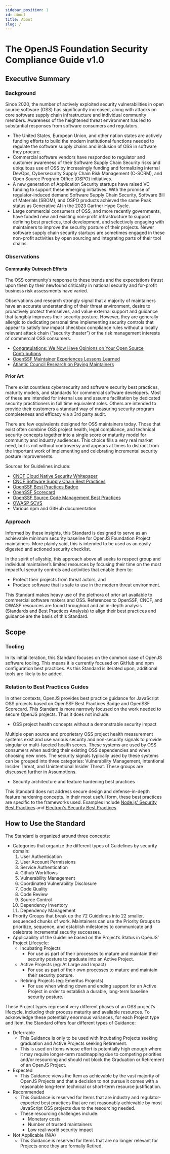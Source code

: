 ```yaml
---
sidebar_position: 1
id: about
title: About
slug: /
---
```



# The OpenJS Foundation Security Compliance Guide v1.0

## Executive Summary

### Background

Since 2020, the number of actively exploited security vulnerabilities in open source software (OSS) has significantly increased, along with attacks on core software supply chain infrastructure and individual community members. Awareness of the heightened threat environment has led to substantial responses from software consumers and regulators.

- The United States, European Union, and other nation states are actively funding efforts to build the modern institutional functions needed to regulate the software supply chains and inclusion of OSS in software they procure.
- Commercial software vendors have responded to regulator and customer awareness of their Software Supply Chain Security risks and ubiquitous use of OSS by increasingly funding and formalizing internal DevOps, Cybersecurity Supply Chain Risk Management (C-SCRM), and Open Source Program Office (OSPO) initiatives.
- A new generation of Application Security startups have raised VC funding to support these emerging initiatives. With the promise of regulator-induced demand Software Supply Chain Security, Software Bill of Materials (SBOM), and OSPO products achieved the same Peak status as Generative AI in the 2023 Gartner Hype Cycle.
- Large commercial consumers of OSS, and more recently governments, have funded new and existing non-profit infrastructure to support defining best practices, tool development, and selectively engaging with maintainers to improve the security posture of their projects. Newer software supply chain security startups are sometimes engaged in these non-profit activities by open sourcing and integrating parts of their tool chains.


### Observations

#### Community Outreach Efforts

The OSS community’s response to these trends and the expectations thrust upon them by their newfound criticality in national security and for-profit business risk assessments have varied.

Observations and research strongly signal that a majority of maintainers have an accurate understanding of their threat environment, desire to proactively protect themselves, and value external support and guidance that tangibly improves their security posture. However, they are generally allergic to dedicating personal time implementing security controls that appear to satisfy low impact checkbox compliance rules without a locally relevant attack chain (“security theater”) or the risk management interests of commercial OSS consumers.

- [Congratulations: We Now Have Opinions on Your Open Source Contributions](https://lucumr.pocoo.org/2022/7/9/congratulations/)
- [OpenSSF Maintainer Experiences Lessons Learned](https://github.com/ossf/tac/issues/169)
- [Atlantic Council Research on Paying Maintainers](https://dfrlab.org/2024/04/18/more-money-better-security/)


#### Prior Art

There exist countless cybersecurity and software security best practices, maturity models, and standards for commercial software developers. Most of these are intended for internal use and assume facilitation by dedicated security practitioners in full time equivalent roles. Others are intended to provide their customers a standard way of measuring security program completeness and efficacy via a 3rd party audit.

There are few equivalents designed for OSS maintainers today. Those that exist often combine OSS project health, legal compliance, and technical security concepts together into a single score or maturity model for community and industry audiences. This choice fills a very real market need, but is not without controversy and appears at times to distract from the important work of implementing and celebrating incremental security posture improvements.

Sources for Guidelines include:
- [CNCF Cloud Native Security Whitepaper](https://github.com/cncf/tag-security/blob/main/security-whitepaper/v2/cloud-native-security-whitepaper.md)
- [CNCF Software Supply Chain Best Practices](https://github.com/cncf/tag-security/blob/main/supply-chain-security/supply-chain-security-paper/sscsp.md)
- [OpenSSF Best Practices Badge](https://www.bestpractices.dev/en/criteria)
- [OpenSSF Scorecard](https://github.com/ossf/scorecard/blob/main/docs/checks.md)
- [OpenSSF Source Code Management Best Practices](https://best.openssf.org/SCM-BestPractices)
- [OWASP SCVS](https://scvs.owasp.org/scvs/)
- Various npm and GitHub documentation


### Approach

Informed by these insights, this Standard is designed to serve as an achievable minimum security baseline for OpenJS Foundation Project maintainers. More plainly said, this is intended to be used as an easily digested and actioned security checklist.

In the spirit of allyship, this approach above all seeks to respect group and individual maintainer’s limited resources by focusing their time on the most impactful security controls and activities that enable them to:

- Protect their projects from threat actors, and
- Produce software that is safe to use in the modern threat environment.

This Standard makes heavy use of the plethora of prior art available to commercial software makers and OSS. References to OpenSSF, CNCF, and OWASP resources are found throughout and an in-depth analysis (Standards and Best Practices Analysis) to align their best practices and guidance are the basis of this Standard.

## Scope 

### Tooling

In its initial iteration, this Standard focuses on the common case of OpenJS software tooling. This means it is currently focused on GitHub and npm configuration best practices. As this Standard is iterated upon, additional tools are likely to be added.

### Relation to Best Practices Guides

In other contexts, OpenJS provides best practice guidance for JavaScript OSS projects based on OpenSSF Best Practices Badge and OpenSSF Scorecard. This Standard is more narrowly focused on the work needed to secure OpenJS projects. Thus it does not include:

- OSS project health concepts without a demonstrable security impact

Multiple open source and proprietary OSS project health measurement systems exist and use various security and non-security signals to provide singular or multi-faceted health scores. These systems are used by OSS consumers when auditing their existing OSS dependencies and when choosing new ones. The security signals typically used by these systems can be grouped into three categories: Vulnerability Management, Intentional Insider Threat, and Unintentional Insider Threat. These groups are discussed further in Assumptions.

- Security architecture and feature hardening best practices

This Standard does not address secure design and defense-in-depth feature hardening concepts. In their most useful form, these best practices are specific to the frameworks used. Examples include [Node.js' Security Best Practices](https://nodejs.org/en/learn/getting-started/security-best-practices) and [Electron's Security Best Practices](https://www.electronjs.org/docs/latest/tutorial/security).

## How to Use the Standard

The Standard is organized around three concepts:
- Categories that organize the different types of Guidelines by security domain:
    1. User Authentication
    2. User Account Permissions
    3. Service Authentication
    4. Github Workflows
    5. Vulnerability Management
    6. Coordinated Vulnerability Disclosure
    7. Code Quality
    8. Code Review
    9. Source Control
    10. Dependency Inventory
    11. Dependency Management
- Priority Groups that break up the 72 Guidelines into 22 smaller, sequenced chunks of work. Maintainers can use the Priority Groups to prioritize, sequence, and establish milestones to communicate and celebrate incremental security successes.
- Applicability of the Guideline based on the Project’s Status in OpenJS’ Project Lifecycle:
    - Incubating Projects
        - For use as part of their processes  to mature and maintain their security posture to graduate into an Active Project.
    - Active Projects (eg: At Large and Impact)
        - For use as part of their own processes to mature and maintain their security posture.
    - Retiring Projects (eg: Emeritus Projects)
        - For use when winding down and ending support for an Active Project in order to establish a durable, long-term baseline security posture.

These Project types represent very different phases of an OSS project’s lifecycle, including their process maturity and available resources. To acknowledge these potentially enormous variances, for each Project type and Item, the Standard offers four different types of Guidance:

- Deferrable
    - This Guidance is only to be used with Incubating Projects seeking graduation and Active Projects seeking Retirement.
    - This is used on Items whose effort is potentially high enough where it may require longer-term roadmapping due to competing priorities and/or resourcing and should not block the Graduation or Retirement of an OpenJS Project.
- Expected
    - This Guidance views the Item as achievable by the vast majority of OpenJS Projects and that a decision to not pursue it comes with a reasonable long-term technical or short-term resource justification.
- Recommended
    - This Guidance is reserved for Items that are industry and regulator-expected best practices that are not reasonably achievable by most JavaScript OSS projects due to the resourcing needed.
    - These resourcing challenges include:
        - Monetary costs
        - Number of trusted maintainers
        - Low real-world security impact
- Not Applicable (N/A)
    - This Guidance is reserved for Items that are no longer relevant for Projects once they are formally Retired.
